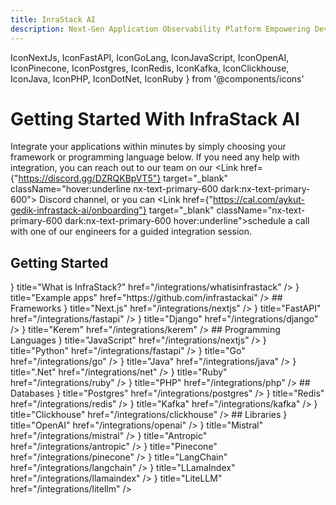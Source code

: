 ```yaml
---
title: InraStack AI
description: Next-Gen Application Observability Platform Empowering Developers and Modern Dev Teams Throughout Their Development and Deployment Journey.
---
```


IconNextJs, IconFastAPI, IconGoLang, IconJavaScript, IconOpenAI, 
IconPinecone, IconPostgres, IconRedis, IconKafka, IconClickhouse, IconJava, IconPHP, IconDotNet, IconRuby } from '@components/icons'


# Getting Started With InfraStack AI
Integrate your applications within minutes by simply choosing your framework or programming language below.
If you need any help with integration, you can reach out to our team on our <Link href={"https://discord.gg/DZRQKBpVT5"} target="_blank" className="hover:underline nx-text-primary-600 dark:nx-text-primary-600"><IconDiscord className="w-4 h-4 inline" /> Discord channel</Link>, or you can <Link href={"https://cal.com/aykut-gedik-infrastack-ai/onboarding"} target="_blank" className="nx-text-primary-600 dark:nx-text-primary-600 hover:underline">schedule a call</Link> with one of our engineers for a guided integration session.

## Getting Started
<Cards>
  <Card icon={<IconInfraStackOctopus className="dark:text-white dark:fill-white" />} title="What is InfraStack?" href="/integrations/whatisinfrastack" />
  <Card icon={<IconInfraStackOctopus className="dark:text-white dark:fill-white" />} title="Example apps" href="https://github.com/infrastackai" />
</Cards>
## Frameworks
<Cards>
  <Card icon={<IconNextJs className="dark:text-white dark:fill-white" />} title="Next.js" href="/integrations/nextjs" />
  <Card icon={<IconFastAPI className="dark:text-white dark:fill-white" />} title="FastAPI" href="/integrations/fastapi" />
  <Card icon={<IconPython className="dark:text-white dark:fill-white" />} title="Django" href="/integrations/django" />
   <Card icon={<IconPHP className="dark:text-white dark:fill-white" />} title="Kerem" href="/integrations/kerem" />
</Cards>
## Programming Languages
<Cards>
  <Card icon={<IconJavaScript className="dark:text-white dark:fill-white" />} title="JavaScript" href="/integrations/nextjs" />
  <Card icon={<IconPython className="dark:text-white dark:fill-white" />} title="Python" href="/integrations/fastapi" />
  <Card icon={<IconGoLang className="dark:text-white dark:fill-white" />} title="Go" href="/integrations/go" />
  <Card icon={<IconJava className="dark:text-white dark:fill-white" />} title="Java" href="/integrations/java" />
  <Card icon={<IconDotNet className="dark:text-white dark:fill-white" />} title=".Net" href="/integrations/net" />
  <Card icon={<IconRuby className="dark:text-white dark:fill-white" />} title="Ruby" href="/integrations/ruby" />
  <Card icon={<IconPHP className="dark:text-white dark:fill-white" />} title="PHP" href="/integrations/php" />
</Cards>
## Databases
<Cards>
  <Card icon={<IconPostgres className="dark:text-white dark:fill-white" />} title="Postgres" href="/integrations/postgres" />
  <Card icon={<IconRedis className="dark:text-white dark:fill-white" />} title="Redis" href="/integrations/redis" />
  <Card icon={<IconKafka className="dark:text-white dark:fill-white" />} title="Kafka" href="/integrations/kafka" />
  <Card icon={<IconClickhouse className="dark:text-white dark:fill-white" />} title="Clickhouse" href="/integrations/clickhouse" />
</Cards>
## Libraries
<Cards>
  <Card icon={<IconOpenAI className="dark:text-white dark:fill-white" />} title="OpenAI" href="/integrations/openai" />
  <Card icon={<IconPython className="dark:text-white dark:fill-white" />} title="Mistral" href="/integrations/mistral" />
  <Card icon={<IconPython className="dark:text-white dark:fill-white" />} title="Antropic" href="/integrations/antropic" />
  <Card icon={<IconPinecone className="dark:text-white dark:fill-white" />} title="Pinecone" href="/integrations/pinecone" />
  <Card icon={<IconPython className="dark:text-white dark:fill-white" />} title="LangChain" href="/integrations/langchain" />
  <Card icon={<IconPython className="dark:text-white dark:fill-white" />} title="LLamaIndex" href="/integrations/llamaindex" />
  <Card icon={<IconPython className="dark:text-white dark:fill-white" />} title="LiteLLM" href="/integrations/litellm" />
</Cards>

